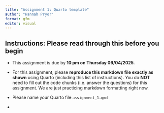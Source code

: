 ```yaml
---
title: "Assignment 1: Quarto template"
author: "Hannah Pryor"
format: gfm
editor: visual
---
```


## Instructions: Please read through this before you begin

-   This assignment is due by **10 pm on Thursday 09/04/2025.**

-   For this assignment, please **reproduce this markdown file exactly as shown** using Quarto (including this list of instructions). You do **NOT** need to fill out the code chunks (i.e. answer the questions) for this assignment. We are just practicing markdown formatting right now.

-   Please name your Quarto file `assignment_1.qmd`

-   
